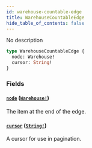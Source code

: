 ```yaml
---
id: warehouse-countable-edge
title: WarehouseCountableEdge
hide_table_of_contents: false
---
```


No description

```graphql
type WarehouseCountableEdge {
  node: Warehouse!
  cursor: String!
}
```

### Fields

#### [`node`](#) ([`Warehouse!`](../../../developer/api-reference/objects/warehouse))

The item at the end of the edge.

#### [`cursor`](#) ([`String!`](../../../developer/api-reference/scalars/string))

A cursor for use in pagination.
